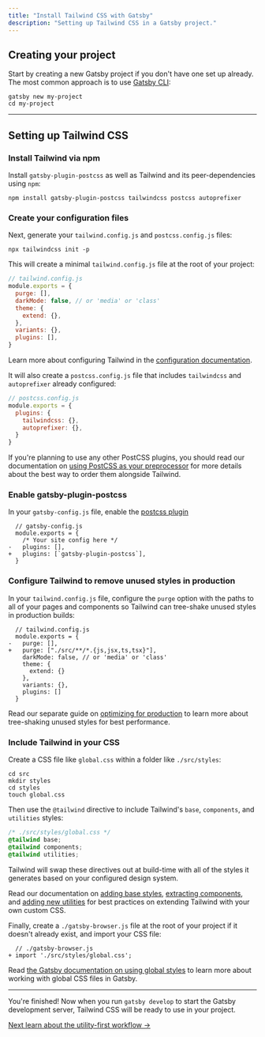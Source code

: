 ```yaml
---
title: "Install Tailwind CSS with Gatsby"
description: "Setting up Tailwind CSS in a Gatsby project."
---
```


## Creating your project

Start by creating a new Gatsby project if you don't have one set up already. The most common approach is to use [Gatsby CLI](https://www.gatsbyjs.com/docs/quick-start/#use-the-gatsby-cli):

```shell
gatsby new my-project
cd my-project
```

---

## Setting up Tailwind CSS

### Install Tailwind via npm

Install `gatsby-plugin-postcss` as well as Tailwind and its peer-dependencies using `npm`:

```shell
npm install gatsby-plugin-postcss tailwindcss postcss autoprefixer
```

### Create your configuration files

Next, generate your `tailwind.config.js` and `postcss.config.js` files:

```shell
npx tailwindcss init -p
```

This will create a minimal `tailwind.config.js` file at the root of your project:

```js
// tailwind.config.js
module.exports = {
  purge: [],
  darkMode: false, // or 'media' or 'class'
  theme: {
    extend: {},
  },
  variants: {},
  plugins: [],
}
```

Learn more about configuring Tailwind in the [configuration documentation](/docs/configuration).

It will also create a `postcss.config.js` file that includes `tailwindcss` and `autoprefixer` already configured:

```js
// postcss.config.js
module.exports = {
  plugins: {
    tailwindcss: {},
    autoprefixer: {},
  }
}
```

If you're planning to use any other PostCSS plugins, you should read our documentation on [using PostCSS as your preprocessor](/docs/using-with-preprocessors) for more details about the best way to order them alongside Tailwind.

### Enable gatsby-plugin-postcss 

In your `gatsby-config.js` file, enable the [postcss plugin](https://www.gatsbyjs.com/plugins/gatsby-plugin-postcss/)

```diff-js
  // gatsby-config.js
  module.exports = {
    /* Your site config here */
-   plugins: [],
+   plugins: [`gatsby-plugin-postcss`],
  }

```

### Configure Tailwind to remove unused styles in production

In your `tailwind.config.js` file, configure the `purge` option with the paths to all of your pages and components so Tailwind can tree-shake unused styles in production builds:

```diff-js
  // tailwind.config.js
  module.exports = {
-   purge: [],
+   purge: ["./src/**/*.{js,jsx,ts,tsx}"],
    darkMode: false, // or 'media' or 'class'
    theme: {
      extend: {}
    },
    variants: {},
    plugins: []
  }
```

Read our separate guide on [optimizing for production](/docs/optimizing-for-production) to learn more about tree-shaking unused styles for best performance.

### Include Tailwind in your CSS

Create a CSS file like `global.css` within a folder like `./src/styles`:

```shell
cd src
mkdir styles
cd styles
touch global.css
```

Then use the `@tailwind` directive to include Tailwind's `base`, `components`, and `utilities` styles:

```css
/* ./src/styles/global.css */
@tailwind base;
@tailwind components;
@tailwind utilities;
```

Tailwind will swap these directives out at build-time with all of the styles it generates based on your configured design system.

Read our documentation on [adding base styles](/docs/adding-base-styles), [extracting components](/docs/extracting-components), and [adding new utilities](/docs/adding-new-utilities) for best practices on extending Tailwind with your own custom CSS.

Finally, create a `./gatsby-browser.js` file at the root of your project if it doesn't already exist, and import your CSS file:

```diff-js
  // ./gatsby-browser.js
+ import './src/styles/global.css';
```

Read [the Gatsby documentation on using global styles](https://www.gatsbyjs.com/tutorial/part-two/#using-global-styles) to learn more about working with global CSS files in Gatsby.

---

You're finished! Now when you run `gatsby develop` to start the Gatsby development server, Tailwind CSS will be ready to use in your project.

[Next learn about the utility-first workflow &rarr;](/docs/utility-first)


